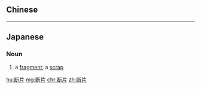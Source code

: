 {{also|斷片}}
==Chinese==
{{zh-see|斷片}}

----

==Japanese==
{{ja-kanjitab|断|片}}

===Noun===
{{ja-noun|だんぺん}}

# a [[fragment]]; a [[scrap]]

[[hu:断片]]
[[mg:断片]]
[[chr:断片]]
[[zh:断片]]